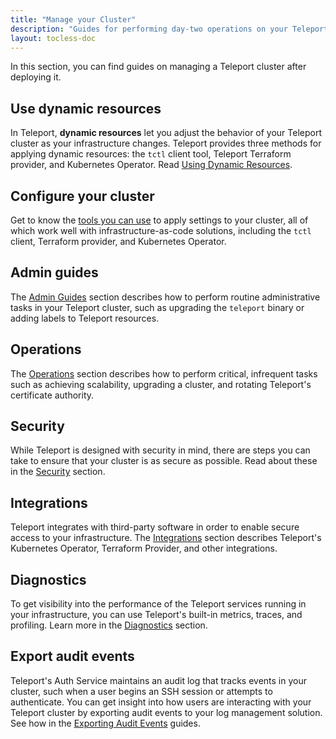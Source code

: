 ```yaml
---
title: "Manage your Cluster"
description: "Guides for performing day-two operations on your Teleport cluster."
layout: tocless-doc
---
```


In this section, you can find guides on managing a Teleport cluster after
deploying it. 

## Use dynamic resources

In Teleport, **dynamic resources** let you adjust the behavior of your Teleport
cluster as your infrastructure changes. Teleport provides three methods for
applying dynamic resources: the `tctl` client tool, Teleport Terraform provider,
and Kubernetes Operator. Read [Using Dynamic
Resources](./dynamic-resources.mdx).

## Configure your cluster

Get to know the [tools you can use](./dynamic-resources.mdx) to apply
settings to your cluster, all of which work well with infrastructure-as-code
solutions, including the `tctl` client, Terraform provider, and Kubernetes
Operator.

## Admin guides

The [Admin Guides](./admin.mdx) section describes how to perform routine
administrative tasks in your Teleport cluster, such as upgrading the `teleport`
binary or adding labels to Teleport resources.

## Operations

The [Operations](./operations.mdx) section describes how to perform critical,
infrequent tasks such as achieving scalability, upgrading a cluster, and
rotating Teleport's certificate authority.

## Security

While Teleport is designed with security in mind, there are steps you can take
to ensure that your cluster is as secure as possible. Read about these in the
[Security](./security.mdx) section.

## Integrations

Teleport integrates with third-party software in order to enable secure access
to your infrastructure. The [Integrations](./guides.mdx) section describes
Teleport's Kubernetes Operator, Terraform Provider, and other integrations.

## Diagnostics

To get visibility into the performance of the Teleport services running in your
infrastructure, you can use Teleport's built-in metrics, traces, and profiling.
Learn more in the [Diagnostics](./diagnostics.mdx) section.

## Export audit events

Teleport's Auth Service maintains an audit log that tracks events in your
cluster, such when a user begins an SSH session or attempts to authenticate. You
can get insight into how users are interacting with your Teleport cluster by
exporting audit events to your log management solution. See how in the
[Exporting Audit Events](./export-audit-events.mdx) guides.
